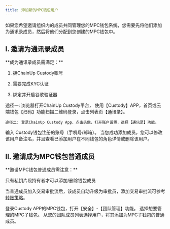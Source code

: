 ```yaml
---
title: 添加新的MPC钱包用户
---
```


如果您希望邀请组织内的成员共同管理您的MPC钱包系统，您需要先将他们添加为通讯录成员，然后将他们分配到您创建的MPC钱包中。

## I. 邀请为通讯录成员

<Tip> 
**成为通讯录成员需满足：**

1. 拥ChainUp Custody账号

2. 需要完成KYC认证

3. 绑定并开启谷歌验证器

</Tip>


<Steps>
<Step title="使通讯录功能">
    途径一: 浏览器打开ChainUp Custody平台， 使用【Custody】APP，首页或云端钱包【扫码】功能扫描二维码登录，点击列表页【通讯录】。

    途径二: 登录ChainUp Custody App，点击头像，打开账户设置，选择【通讯录】功能。

</Step>
<Step title="输入账号">
    输入 Custody钱包注册的账号（手机号/邮箱）。
</Step>
<Step title="添加成功">
    当您成功添加成员，您可以修改该用户备注名，并且查看已添加用户在不同钱包的角色详情或删除该用户。
</Step>
</Steps>




## II. 邀请成为MPC钱包普通成员

<Tip> 
**邀请MPC钱包普通成员需注意：**

只有私钥片段持有者才可以添加/删除钱包成员

当普通成员加入交易审批流后，该成员自动升级为审批员，添加交易审批流可参考[转账策略](/help-center/manage-mpc/strategy/transfer)。
</Tip>

<Steps>
<Step title="使用团队管理功能">
    登录Custody APP的MPC钱包，打开【安全】-【团队管理】功能。

</Step>
<Step title="选择MPC子钱包">
   选择想要管理的MPC子钱包。
</Step>
<Step title="添加成员为MPC钱包普通成员">
    从您的团队成员列表选择用户，将其添加为MPC子钱包的普通成员。
</Step>
</Steps>

